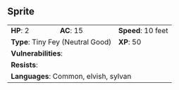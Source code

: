 ## Sprite {#monster-sprite}

```{=html}
<table class="table table-striped">
    <tbody>
        <tr>                    
            <td><b>HP</b>: 2</td>
            <td><b>AC</b>: 15</td>
            <td><b>Speed</b>: 10 feet</td>
        </tr>
        <tr>
            <td colspan="2"><b>Type</b>: Tiny Fey (Neutral Good)</td>
            <td><b>XP</b>: 50</td>
        </tr>
        <tr>
            <td colspan="3"><b>Vulnerabilities</b>: </td>
        </tr>
        <tr>
            <td colspan="3"><b>Resists</b>: </td>
        </tr>
        <tr>
            <td colspan="3"><b>Languages</b>: Common, elvish, sylvan</td>
        </tr>
    </tbody>
</table>
```